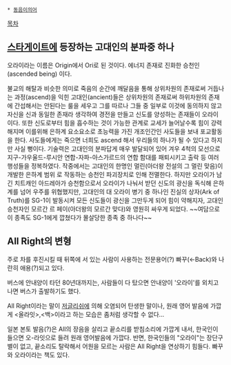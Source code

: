  * [[동음이의어]]

[[목차]]

== [[스타게이트]]에 등장하는 고대인의 분파중 하나 ==

오라이라는 이름은 Origin에서 Ori로 된 것이다.
에너지 존재로 진화한 승천인(ascended being) 이다.

불교의 해탈과 비슷한 의미로 죽음의 순간에 깨달음을 통해 상위차원의  존재로써 거듭나는 과정(ascend)을 익힌 고대인(ancient)들은 상위차원의 존재로써 하위차원의 존재에 간섭해서는 안된다는 룰을 세우고 그를 따르나 그들 중 일부로 이것에 동의하지 않고 자신을 신과 동일한 존재라 생각하여 경전을 만들고 신도를 양성하는 존재들이 오라이 이다. 또한 신도로부터 힘을 흡수하는 것이 가능한 관계로 교세가 늘어날수록 힘이 강력해지며 이를위해 은하계 요소요소로 초능력을 가진 개조인간인 사도들을 보내 포교활동을 한다. 사도들에게는 죽으면 너희도 ascend 해서 우리들의 하나가 될 수 있다고 하지만 사실 뻥이다. 기술력은 고대인의 분파답게 매우 발달되어 있어 겨우 4척의 모선으로 지구-가우울드-루시안 연합-자파-아스가르드의 연합 함대를 패퇴시키고 출락 등 여러 행성들을 정복하였다. 작중에서는 고대인의 한명인 멀린(아더왕 전설의 그 멀린 맞음)이 개발한 은하계 범위 로 작동하는 승천인 파괴장치로 인해 전멸한다.
하지만 오라이가 남긴 치트캐인 아드레아가 승천함으로서 오라이가 나눠서 받던 신도의 광신을 독식해 은하계를 넘어 우주를 위협했지만, 고대인의 대 오라이 병기 중 하나인 진실의 상자(Ark of Truth)를 SG-1이 발동시켜 모든 신도들이 광신을 그만두게 되어 힘이 약해지자, 고대인 승천자인 모르간 르 페이(아더왕의 모르간 맞다)와 영원히 싸우게 되었다.
~~여담으로 이 종족도 SG-1에게 깝쳤다가 몰살당한 종족 중 하나다~~

== All Right의 변형 ==

주로 차를 후진시킬 때 뒤쪽에 서 있는 사람이 사용하는 전문용어(?) 빠꾸(←Back)와 나란히 애용(?)되고 있다.

버스에 안내양이 타던 80년대까지는, 사람들이 다 탔으면 안내양이 '오라이'를 외치고 나면 버스가 출발하기도 했다.

All Right이라는 말이 [[저글리쉬]]에 의해 오염되어 탄생한 말이나, 원래 영어 발음에 가깝게 <올라잇>,<백>이라고 하는 모습은 좀처럼 생각할 수 없다...

일본 본토 발음(?)은 All의 장음을 살리고 끝소리를 받침소리에 가깝게 내서, 한국인이 들으면 오-라잇으로 들려 원래 영어발음에 가깝다. 반면, 한국인들의 "오라이"는 장단구별이 없고, 끝소리도 탈락해서 어원을 모르는 사람은 All Right을 연상하기 힘들다. 
빠꾸와 오라이라는 책도 있다.
